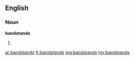 ==English==

===Noun===
'''bandstands'''

# {{plural of|[[bandstand]]}}

[[ar:bandstands]]
[[fr:bandstands]]
[[mg:bandstands]]
[[my:bandstands]]